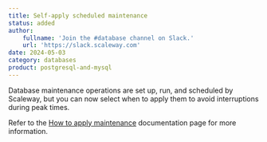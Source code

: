 ```yaml
---
title: Self-apply scheduled maintenance
status: added
author:
    fullname: 'Join the #database channel on Slack.'
    url: 'https://slack.scaleway.com'
date: 2024-05-03
category: databases
product: postgresql-and-mysql
---
```


Database maintenance operations are set up, run, and scheduled by Scaleway, but you can now select when to apply them to avoid interruptions during peak times.

Refer to the [How to apply maintenance](/managed-databases/postgresql-and-mysql/how-to/apply-maintenance/) documentation page for more information.

